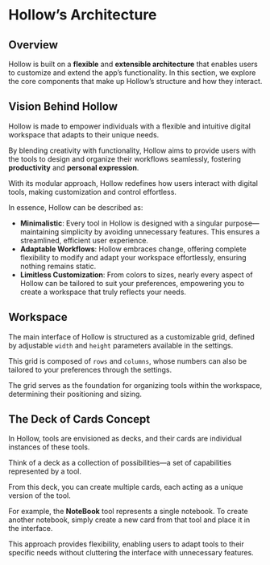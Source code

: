 # Hollow’s Architecture

## Overview

Hollow is built on a **flexible** and **extensible architecture** that enables users to customize and extend the app’s functionality. In this section, we explore the core components that make up Hollow’s structure and how they interact.

## Vision Behind Hollow

Hollow is made to empower individuals with a flexible and intuitive digital workspace that adapts to their unique needs.

By blending creativity with functionality, Hollow aims to provide users with the tools to design and organize their workflows seamlessly, fostering **productivity** and **personal expression**.

With its modular approach, Hollow redefines how users interact with digital tools, making customization and control effortless.

In essence, Hollow can be described as:

-   **Minimalistic**: Every tool in Hollow is designed with a singular purpose—maintaining simplicity by avoiding unnecessary features. This ensures a streamlined, efficient user experience.
-   **Adaptable Workflows**: Hollow embraces change, offering complete flexibility to modify and adapt your workspace effortlessly, ensuring nothing remains static.
-   **Limitless Customization**: From colors to sizes, nearly every aspect of Hollow can be tailored to suit your preferences, empowering you to create a workspace that truly reflects your needs.

## Workspace

The main interface of Hollow is structured as a customizable grid, defined by adjustable `width` and `height` parameters available in the settings.

This grid is composed of `rows` and `columns`, whose numbers can also be tailored to your preferences through the settings.

The grid serves as the foundation for organizing tools within the workspace, determining their positioning and sizing.

## The Deck of Cards Concept

In Hollow, tools are envisioned as decks, and their cards are individual instances of these tools.

Think of a deck as a collection of possibilities—a set of capabilities represented by a tool.

From this deck, you can create multiple cards, each acting as a unique version of the tool.

For example, the **NoteBook** tool represents a single notebook. To create another notebook, simply create a new card from that tool and place it in the interface.

This approach provides flexibility, enabling users to adapt tools to their specific needs without cluttering the interface with unnecessary features.
